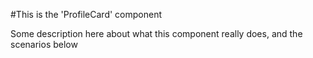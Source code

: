 

<Meta title="MDX types|ProfileCard" component={ProfileCard} />

#This is the 'ProfileCard' component

Some description here about what this component really does, and the scenarios below

<Preview>
  <Story name="basic state">
      <ProfileCard
        id={"test0"}
        userName ={"StoryBook Tester"}
        userProfilePicURL ={"https://placekitten.com/g/250/250"}
        actionStatusText = {"some book requested"}
      />
  </Story>
</Preview>
